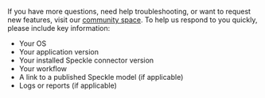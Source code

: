 If you have more questions, need help troubleshooting, or want to request new features, visit our [community space](https://speckle.community/).
To help us respond to you quickly, please include key information:
- Your OS 
- Your application version
- Your installed Speckle connector version
- Your workflow
- A link to a published Speckle model (if applicable)
- Logs or reports (if applicable)
